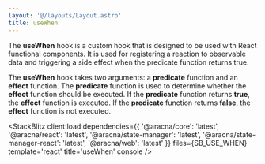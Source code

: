 ```yaml
---
layout: '@/layouts/Layout.astro'
title: useWhen
---
```



The **useWhen** hook is a custom hook that is designed to be used with React functional components. It is used for registering a reaction to observable data and triggering a side effect when the predicate function returns true.

The **useWhen** hook takes two arguments: a **predicate** function and an **effect** function. The **predicate** function is used to determine whether the **effect** function should be executed. If the **predicate** function returns **true**, the **effect** function is executed. If the **predicate** function returns **false**, the **effect** function is not executed.

<StackBlitz
  client:load
  dependencies={{
    '@aracna/core': 'latest',
    '@aracna/react': 'latest',
    '@aracna/state-manager': 'latest',
    '@aracna/state-manager-react': 'latest',
    '@aracna/web': 'latest'
  }}
  files={SB_USE_WHEN}
  template='react'
  title='useWhen'
  console
/>
